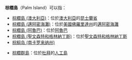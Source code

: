 '''棕櫚島'''（Palm Island）可以指：
* [[棕櫚島_(澳大利亞)|棕櫚島 (澳大利亞)]]：位於[[澳大利亞|澳大利亞]]的[[昆士蘭省|昆士蘭省]]
* [[棕櫚島_(邁阿密海灘)|棕櫚島 (邁阿密海灘)]]：位於[[美國|美國]][[佛羅里達州|佛羅里達州]]的[[邁阿密海灘|邁阿密海灘]]
* [[棕櫚島_(阿魯巴)|棕櫚島 (阿魯巴)]]：位於[[阿魯巴|阿魯巴]]
* [[棕櫚島_(聖文森特和格林納丁斯)|棕櫚島 (聖文森特和格林納丁斯)]]：位於[[聖文森特和格林納丁斯|聖文森特和格林納丁斯]]
* [[棕榈岛_(南卡罗来纳州)|棕榈岛 (南卡罗来纳州)]]

* [[棕櫚群島|棕櫚群島]]：位於[[杜拜|杜拜]]的[[人工島|人工島]]
{{消歧義|Z|Cat=三字消歧義}}